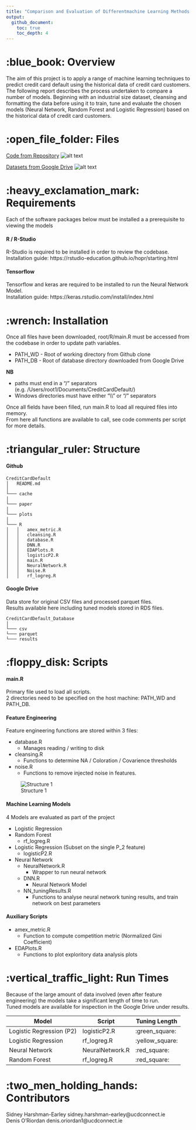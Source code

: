```yaml
---
title: "Comparison and Evaluation of Differentmachine Learning Methods at Predicting Credit Card Default"
output:
  github_document:
    toc: true
    toc_depth: 4
---
```


# :blue_book: Overview

The aim of this project is to apply a range of machine learning techniques to predict credit card default using the historical data of credit card customers. The following report describes the process undertaken to compare a number of models. Beginning with an industrial size dataset, cleansing and formatting the data before using it to train, tune and evaluate the chosen models (Neural Network, Random Forest and Logistic Regression) based on the historical data of credit card customers.

# :open_file_folder: Files 

[Code from Repository](project-sharshmanucd) ![alt text](https://img.shields.io/badge/file%20size-151.6%20Mb-green)

[Datasets from Google Drive](https://drive.google.com/drive/u/0/folders/1C2TYJRsVH681dylc8ZX5A4gP-LsoaW7o) ![alt text](https://img.shields.io/badge/file%20size-24%20Gb-red)

# :heavy_exclamation_mark: Requirements 

Each of the software packages below must be installed a a prerequisite to viewing the models

#### R / R-Studio
R-Studio is required to be installed in order to review the codebase.   
Installation guide: https://rstudio-education.github.io/hopr/starting.html

#### Tensorflow
Tensorflow and keras are required to be installed to run the Neural Network Model.    
Installation guide: https://keras.rstudio.com/install/index.html

# :wrench: Installation 

Once all files have been downloaded, root/R/main.R must be accessed from the codebase in order to update path variables.

* PATH_WD - Root of working directory from Github clone
* PATH_DB - Root of database directory downloaded from Google Drive

**NB**

* paths must end in a "/" separators (e.g. /Users/root1/Documents/CreditCardDefault/)
* Windows directories must have either "\\\\" or "/" separators

Once all fields have been filled, run main.R to load all required files into memory.        
From here all functions are available to call, see code comments per script for more details.    

# :triangular_ruler: Structure

#### Github
```
CreditCardDefault
│   README.md
│
└─── cache
│
└─── paper
│
└─── plots
│
└─── R
│   │   amex_metric.R
│   │   cleansing.R
│   │   database.R
│   │   DNN.R
│   │   EDAPlots.R
│   │   logisticP2.R
│   │   main.R
│   │   NeuralNetwork.R
│   │   Noise.R
│   │   rf_logreg.R
```

#### Google Drive

Data store for original CSV files and processed parquet files.   
Results available here including tuned models stored in RDS files.

```
CreditCardDefault_Database
│
└─── csv
└─── parquet
└─── results
```

# :floppy_disk: Scripts 

#### main.R

Primary file used to load all scripts.    
2 directories need to be specified on the host machine: PATH_WD and PATH_DB.

#### Feature Engineering

Feature engineering functions are stored within 3 files:

* database.R
  + Manages reading / writing to disk
* cleansing.R
  + Functions to determine NA / Coloration / Covarience thresholds
* noise.R
  + Functions to remove injected noise in features.

![Structure 1](/Users/root1/Documents/DAC_Project/readme/images/structure1.png)

#### Machine Learning Models

4 Models are evaluated as part of the project

* Logistic Regression 
* Random Forest
  + rf_logreg.R
* Logistic Regression (Subset on the single P_2 feature)
  + logisticP2.R
* Neural Network
  + NeuralNetwork.R
    + Wrapper to run neural network
  + DNN.R
    + Neural Network Model
  + NN_tuningResults.R
    + Functions to analyse neural network tuning results, and train network on best parameters
  
#### Auxiliary Scripts 

* amex_metric.R
  + Function to compute competition metric (Normalized Gini Coefficient)
* EDAPlots.R
  + Functions to plot exploritory data analysis plots

# :vertical_traffic_light: Run Times

Because of the large amount of data involved (even after feature engineering) the models take a significant length of time to run.    
Tuned models are available for inspection in the Google Drive under results.

Model | Script | Tuning Length
------------- | ------------- | -------------
Logistic Regression (P2) | logisticP2.R | :green_square:
Logistic Regression | rf_logreg.R | :yellow_square:	
Neural Network | NeuralNetwork.R | :red_square:	
Random Forest | rf_logreg.R | :red_square:	
  
# :two_men_holding_hands: Contributors
Sidney Harshman-Earley sidney.harshman-earley@ucdconnect.ie   
Denis O’Riordan denis.oriordan1@ucdconnect.ie



